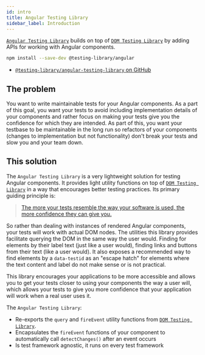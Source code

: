 ```yaml
---
id: intro
title: Angular Testing Library
sidebar_label: Introduction
---
```


[`Angular Testing Library`](https://github.com/testing-library/angular-testing-library)
builds on top of
[`DOM Testing Library`](https://github.com/testing-library/dom-testing-library)
by adding APIs for working with Angular components.

```bash
npm install --save-dev @testing-library/angular
```

- [`@testing-library/angular-testing-library` on GitHub](https://github.com/testing-library/angular-testing-library)

## The problem

You want to write maintainable tests for your Angular components. As a part of
this goal, you want your tests to avoid including implementation details of your
components and rather focus on making your tests give you the confidence for
which they are intended. As part of this, you want your testbase to be
maintainable in the long run so refactors of your components (changes to
implementation but not functionality) don't break your tests and slow you and
your team down.

## This solution

The `Angular Testing Library` is a very lightweight solution for testing Angular
components. It provides light utility functions on top of
[`DOM Testing Library`](https://github.com/testing-library/dom-testing-library)
in a way that encourages better testing practices. Its primary guiding principle
is:

> [The more your tests resemble the way your software is used, the more confidence they can give you.](guiding-principles.mdx)

So rather than dealing with instances of rendered Angular components, your tests
will work with actual DOM nodes. The utilities this library provides facilitate
querying the DOM in the same way the user would. Finding for elements by their
label text (just like a user would), finding links and buttons from their text
(like a user would). It also exposes a recommended way to find elements by a
`data-testid` as an "escape hatch" for elements where the text content and label
do not make sense or is not practical.

This library encourages your applications to be more accessible and allows you
to get your tests closer to using your components the way a user will, which
allows your tests to give you more confidence that your application will work
when a real user uses it.

The `Angular Testing Library`:

- Re-exports the `query` and `fireEvent` utility functions from
  [`DOM Testing Library`](https://github.com/testing-library/dom-testing-library).
- Encapsulates the `fireEvent` functions of your component to automatically call
  `detectChanges()` after an event occurs
- Is test framework agnostic, it runs on every test framework
